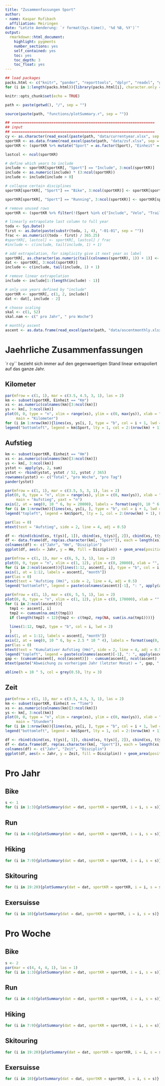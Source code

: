 ```yaml
---
title: "Zusammenfassungen Sport"
author: 
- name: Kaspar Rufibach
  affiliation: Meiringen
date: "Letzte Aenderung: `r format(Sys.time(), '%d %B, %Y')`"
output: 
  rmarkdown::html_document:
    highlight: pygments
    number_sections: yes
    self_contained: yes
    toc: yes
    toc_depth: 3
    toc_float: yes
---
```


```r
## load packages
packs.html <- c("knitr", "pander", "reporttools", "dplyr", "readxl", "ggplot2")
for (i in 1:length(packs.html)){library(packs.html[i], character.only = TRUE)}

knitr::opts_chunk$set(echo = TRUE)

path <- paste(getwd(), "/", sep = "")

source(paste(path, "functions/plotSummary.r", sep = ""))

## =================================================================
## input 
## =================================================================
cy <- as.character(read_excel(paste(path, "data/currentyear.xlsx", sep = "")))
sportKR <- as.data.frame(read_excel(paste(path, "data/zsf.xlsx", sep = ""), col_types = NULL))
sportKR <- (sportKR %>% mutate("Sport" = as.factor(Sport), "Einheit" = as.factor(Einheit)))

lastcol <- ncol(sportKR)

# define which years to include
include <- sportKR[sportKR[, "Sport"] == "Include", 3:ncol(sportKR)]
include <- as.numeric(include) * (3:ncol(sportKR))
include <- include[include > 0] 

# collapse certain disciplines
sportKR[sportKR[, "Sport"] == "Bike", 3:ncol(sportKR)] <- sportKR[sportKR[, "Sport"] == "Bike", 3:ncol(sportKR)] + sportKR[sportKR[, "Sport"] == "Velo", 3:ncol(sportKR)] 

sportKR[sportKR[, "Sport"] == "Running", 3:ncol(sportKR)] <- sportKR[sportKR[, "Sport"] == "Running", 3:ncol(sportKR)] + sportKR[sportKR[, "Sport"] == "Trail Running", 3:ncol(sportKR)] 

# remove unused rows
sportKR <- (sportKR %>% filter(!(Sport %in% c("Include", "Velo", "Trail Running"))))

# linearly extrapolate last column to full year
toda <- Sys.Date()
first <- as.Date(paste(substr(toda, 1, 4), "-01-01", sep = ""))
frac <- as.numeric((toda - first) / 365.25)
#sportKR[, lastcol] <- sportKR[, lastcol] / frac
#include <- c(include, tail(include, 1) + 1)

# add extrapolation, for simplicity give it next year as label
sportKR[, as.character(as.numeric(tail(colnames(sportKR), 1)) + 1)] <- sportKR[, lastcol] / frac
dat <- sportKR[, 3:ncol(sportKR)]
include <- c(include, tail(include, 1) + 1)

# remove linear extrapolation
include <- include[1:(length(include) - 1)]

# only use years defined by "include"
sportKR <- sportKR[, c(1, 2, include)]
dat <- dat[, include - 2]

# choose scaling
skal <- c(1, 52)
skal.nam <- c(" pro Jahr", " pro Woche")

# monthly ascent
ascent <- as.data.frame(read_excel(paste(path, "data/ascentmonthly.xlsx", sep = ""), col_types = NULL))
```

<!-- Numbers labelled `r tail(colnames(dat), 1)` are linearly extrapolated from `r toda` to the full year of `r tail(colnames(dat), 2)[1]`. -->

# Jaehrliche Zusammenfassungen {.tabset .tabset-fade .tabset-pills}

`r cy`` bezieht sich immer auf den gegenwaertigen Stand linear extrapoliert auf das ganze Jahr.

## Kilometer

```r
par(mfrow = c(1, 1), mar = c(3.5, 4.5, 3, 1), las = 2)
km <- subset(sportKR, Einheit == "Km")
xs <- as.numeric(colnames(km)[3:ncol(km)])
ys <- km[, 3:ncol(km)]
plot(0, 0, type = "n", xlim = range(xs), ylim = c(0, max(ys)), xlab = "", ylab = "Kilometer", 
     main = "Kilometer")
for (i in 1:nrow(km)){lines(xs, ys[i, ], type = "b", col = i + 1, lwd = 2)}
legend("bottomleft", legend = km$Sport, lty = 1, col = 2:(nrow(km) + 1), bty = "n", lwd = 2)
```

## Aufstieg

```r
km <- subset(sportKR, Einheit == "Hm")
xs <- as.numeric(colnames(km)[3:ncol(km)])
ys <- km[, 3:ncol(km)]
ystot <- apply(ys, 2, sum)
ystot <- rbind(ystot, ystot / 52, ystot / 365)
rownames(ystot) <- c("Total", "pro Woche", "pro Tag")
pander(ystot) 
```

```r
par(mfrow = c(1, 1), mar = c(3.5, 5, 3, 1), las = 2)
plot(0, 0, type = "n", xlim = range(xs), ylim = c(0, max(ys)), xlab = "", ylab = "", 
     main = "Aufstieg", yaxt = "n")
axis(2, at = seq(0, 10 ^ 6, by = 20000), labels = format(seq(0, 10 ^ 6, by = 20000), scientific = FALSE))
for (i in 1:nrow(km)){lines(xs, ys[i, ], type = "b", col = i + 1, lwd = 2)}
legend("topleft", legend = km$Sport, lty = 1, col = 2:(nrow(km) + 1), bty = "n", lwd = 2)

par(las = 0)
mtext(text = "Aufstieg", side = 2, line = 4, adj = 0.5)
```

```r
df <- rbind(cbind(xs, t(ys)[, 1]), cbind(xs, t(ys)[, 2]), cbind(xs, t(ys)[, 3]), cbind(xs, t(ys)[, 4]))
df <- data.frame(df, rep(as.character(km[, "Sport"]), each = length(xs)))
colnames(df) <- c("Jahr", "Hm", "Disziplin")
ggplot(df, aes(x = Jahr, y = Hm, fill = Disziplin)) + geom_area(position = 'stack')
```

```r
par(mfrow = c(1, 1), mar = c(6, 5, 3, 1), las = 2)
plot(0, 0, type = "n", xlim = c(1, 12), ylim = c(0, 20000), xlab = "", ylab = "", main = "Aufstieg", xaxt = "n")
for (i in 2:ncol(ascent)){lines(1:12, ascent[, i], type = "b", col = i, lwd = 2)}
axis(1, at = 1:12, labels = ascent[, "month"])
par(las = 0)
mtext(text = "Aufstieg (Hm)", side = 2, line = 4, adj = 0.5)
legend("bottomleft", legend = paste(colnames(ascent)[-1], ": ", apply(ascent[, -1], 2, sum, na.rm = TRUE), sep = ""), lty = 1, col = 2:ncol(ascent), bty = "n", lwd = 2)
```

```r
par(mfrow = c(1, 1), mar = c(6, 5, 5, 1), las = 2)
plot(0, 0, type = "n", xlim = c(1, 12), ylim = c(0, 170000), xlab = "", ylab = "", main = "Kumulativer Aufstieg", xaxt = "n", yaxt = "n")
for (i in 2:ncol(ascent)){
  tmp1 <- ascent[, i]
  tmp2 <- cumsum(na.omit(tmp1))
  if (length(tmp2) < 12){tmp2 <- c(tmp2, rep(NA, sum(is.na(tmp1))))}
  
  lines(1:12, tmp2, type = "b", col = i, lwd = 2)
  }
axis(1, at = 1:12, labels = ascent[, "month"])
axis(2, at = seq(0, 10 ^ 6, by = 2.5 * 10 ^ 4), labels = format(seq(0, 10 ^ 6, by = 2.5 * 10 ^ 4), scientific = FALSE))
par(las = 0)
mtext(text = "Kumulativer Aufstieg (Hm)", side = 2, line = 4, adj = 0.5)
legend("topleft", legend = paste(colnames(ascent)[-1], ": ", apply(ascent[, -1], 2, sum, na.rm = TRUE), sep = ""), lty = 1, col = 2:ncol(ascent), bty = "n", lwd = 2)
gap <- (cumsum(ascent[, ncol(ascent)]) - cumsum(ascent[, ncol(ascent) - 1]))[tail(which(is.na(ascent[, ncol(ascent)]) == FALSE), 1)]
mtext(paste("Abweichung zu vorherigem Jahr (letzter Monat) = ", gap, " Hm", sep = ""), side = 3, line = 0.5)

abline(h = 10 ^ 5, col = grey(0.5), lty = 3)
```


## Zeit

```r
par(mfrow = c(1, 1), mar = c(3.5, 4.5, 3, 1), las = 2)
km <- subset(sportKR, Einheit == "Time")
xs <- as.numeric(colnames(km)[3:ncol(km)])
ys <- km[, 3:ncol(km)]
plot(0, 0, type = "n", xlim = range(xs), ylim = c(0, max(ys)), xlab = "", ylab = "Stunden", 
     main = "Stunden")
for (i in 1:nrow(km)){lines(xs, ys[i, ], type = "b", col = i + 1, lwd = 2)}
legend("bottomleft", legend = km$Sport, lty = 1, col = 2:(nrow(km) + 1), bty = "n", lwd = 2)
```

```r
df <- rbind(cbind(xs, t(ys)[, 1]), cbind(xs, t(ys)[, 2]), cbind(xs, t(ys)[, 3]))
df <- data.frame(df, rep(as.character(km[, "Sport"]), each = length(xs)))
colnames(df) <- c("Jahr", "Zeit", "Disziplin")
ggplot(df, aes(x = Jahr, y = Zeit, fill = Disziplin)) + geom_area(position = 'stack')
```

# Pro Jahr {.tabset .tabset-fade .tabset-pills}

## Bike

```r
s <- 1
for (i in 1:3){plotSummary(dat = dat, sportKR = sportKR, i = i, s = s)}
```

## Run

```r
for (i in 4:6){plotSummary(dat = dat, sportKR = sportKR, i = i, s = s)}
```

## Hiking

```r
for (i in 7:9){plotSummary(dat = dat, sportKR = sportKR, i = i, s = s)}
```

## Skitouring

```r
for (i in 19:20){plotSummary(dat = dat, sportKR = sportKR, i = i, s = s)}
```

## Exersuisse

```r
for (i in 10){plotSummary(dat = dat, sportKR = sportKR, i = i, s = s)}
```

# Pro Woche {.tabset .tabset-fade .tabset-pills}

## Bike

```r
s <- 2
par(mar = c(4, 4, 4, 1), las = 1)
for (i in 1:3){plotSummary(dat = dat, sportKR = sportKR, i = i, s = s)}
```

## Run

```r
for (i in 4:6){plotSummary(dat = dat, sportKR = sportKR, i = i, s = s)}
```

## Hiking

```r
for (i in 7:9){plotSummary(dat = dat, sportKR = sportKR, i = i, s = s)}
```
## Skitouring

```r
for (i in 19:20){plotSummary(dat = dat, sportKR = sportKR, i = i, s = s)}
```

## Exersuisse

```r
for (i in 10){plotSummary(dat = dat, sportKR = sportKR, i = i, s = s)}
```

